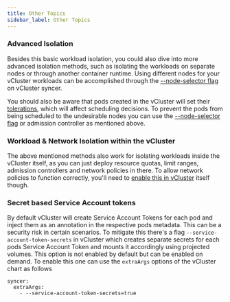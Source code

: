 ```yaml
---
title: Other Topics
sidebar_label: Other Topics
---
```


### Advanced Isolation

Besides this basic workload isolation, you could also dive into more advanced isolation methods, such as isolating the workloads on separate nodes or through another container runtime. Using different nodes for your vCluster workloads can be accomplished through the [--node-selector flag](../architecture/nodes.mdx) on vCluster syncer.

You should also be aware that pods created in the vCluster will set their [tolerations](https://kubernetes.io/docs/concepts/scheduling-eviction/taint-and-toleration/), which will affect scheduling decisions. To prevent the pods from being scheduled to the undesirable nodes you can use the [--node-selector flag](../architecture/nodes.mdx) or admission controller as mentioned above.

### Workload & Network Isolation within the vCluster

The above mentioned methods also work for isolating workloads inside the vCluster itself, as you can just deploy resource quotas, limit ranges, admission controllers and network policies in there. To allow network policies to function correctly, you'll need to [enable this in vCluster](../networking/networking.mdx) itself though.

### Secret based Service Account tokens

By default vCluster will create Service Account Tokens for each pod and inject them as an annotation in the respective pods
metadata. This can be a security risk in certain scenarios. To mitigate this there's a flag `--service-account-token-secrets` in vCluster
which creates separate secrets for each pods Service Account Token and mounts it accordingly using projected volumes. This option
is not enabled by default but can be enabled on demand. To enable this one can use the `extraArgs` options of the vCluster chart as follows

```
syncer:
  extraArgs:
    - --service-account-token-secrets=true
```
